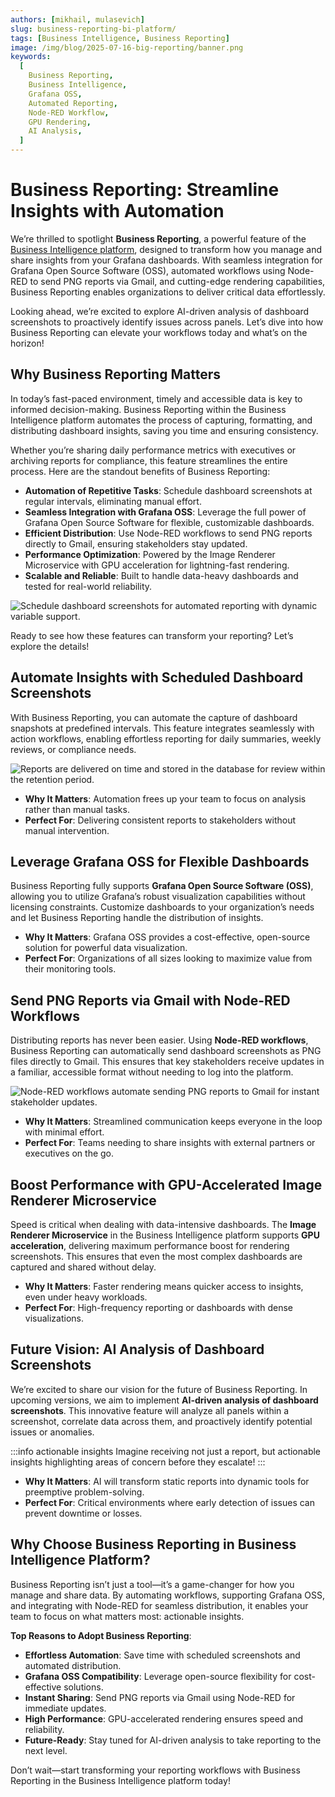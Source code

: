 ```yaml
---
authors: [mikhail, mulasevich]
slug: business-reporting-bi-platform/
tags: [Business Intelligence, Business Reporting]
image: /img/blog/2025-07-16-big-reporting/banner.png
keywords:
  [
    Business Reporting,
    Business Intelligence,
    Grafana OSS,
    Automated Reporting,
    Node-RED Workflow,
    GPU Rendering,
    AI Analysis,
  ]
---
```



# Business Reporting: Streamline Insights with Automation

We’re thrilled to spotlight **Business Reporting**, a powerful feature of the [Business Intelligence platform](/big/), designed to transform how you manage and share insights from your Grafana dashboards. With seamless integration for Grafana Open Source Software (OSS), automated workflows using Node-RED to send PNG reports via Gmail, and cutting-edge rendering capabilities, Business Reporting enables organizations to deliver critical data effortlessly.

Looking ahead, we’re excited to explore AI-driven analysis of dashboard screenshots to proactively identify issues across panels. Let’s dive into how Business Reporting can elevate your workflows today and what’s on the horizon!

## Why Business Reporting Matters

In today’s fast-paced environment, timely and accessible data is key to informed decision-making. Business Reporting within the Business Intelligence platform automates the process of capturing, formatting, and distributing dashboard insights, saving you time and ensuring consistency.

Whether you’re sharing daily performance metrics with executives or archiving reports for compliance, this feature streamlines the entire process. Here are the standout benefits of Business Reporting:

- **Automation of Repetitive Tasks**: Schedule dashboard screenshots at regular intervals, eliminating manual effort.
- **Seamless Integration with Grafana OSS**: Leverage the full power of Grafana Open Source Software for flexible, customizable dashboards.
- **Efficient Distribution**: Use Node-RED workflows to send PNG reports directly to Gmail, ensuring stakeholders stay updated.
- **Performance Optimization**: Powered by the Image Renderer Microservice with GPU acceleration for lightning-fast rendering.
- **Scalable and Reliable**: Built to handle data-heavy dashboards and tested for real-world reliability.

<Image
  title="Schedule dashboard screenshots for automated reporting with dynamic variable support."
  src="/img/blog/2025-07-12-big-3.6.0/report-settings.gif"
/>

Ready to see how these features can transform your reporting? Let’s explore the details!

## Automate Insights with Scheduled Dashboard Screenshots

With Business Reporting, you can automate the capture of dashboard snapshots at predefined intervals. This feature integrates seamlessly with action workflows, enabling effortless reporting for daily summaries, weekly reviews, or compliance needs.

<Image
  title="Reports are delivered on time and stored in the database for review within the retention period."
  src="/img/blog/2025-07-12-big-3.6.0/report-screenshot.png"
/>

- **Why It Matters**: Automation frees up your team to focus on analysis rather than manual tasks.
- **Perfect For**: Delivering consistent reports to stakeholders without manual intervention.

## Leverage Grafana OSS for Flexible Dashboards

Business Reporting fully supports **Grafana Open Source Software (OSS)**, allowing you to utilize Grafana’s robust visualization capabilities without licensing constraints. Customize dashboards to your organization’s needs and let Business Reporting handle the distribution of insights.

- **Why It Matters**: Grafana OSS provides a cost-effective, open-source solution for powerful data visualization.
- **Perfect For**: Organizations of all sizes looking to maximize value from their monitoring tools.

## Send PNG Reports via Gmail with Node-RED Workflows

Distributing reports has never been easier. Using **Node-RED workflows**, Business Reporting can automatically send dashboard screenshots as PNG files directly to Gmail. This ensures that key stakeholders receive updates in a familiar, accessible format without needing to log into the platform.

<Image
  title="Node-RED workflows automate sending PNG reports to Gmail for instant stakeholder updates."
  src="/img/blog/2025-07-16-big-reporting/gmail-workflow.png"
/>

- **Why It Matters**: Streamlined communication keeps everyone in the loop with minimal effort.
- **Perfect For**: Teams needing to share insights with external partners or executives on the go.

## Boost Performance with GPU-Accelerated Image Renderer Microservice

Speed is critical when dealing with data-intensive dashboards. The **Image Renderer Microservice** in the Business Intelligence platform supports **GPU acceleration**, delivering maximum performance boost for rendering screenshots. This ensures that even the most complex dashboards are captured and shared without delay.

- **Why It Matters**: Faster rendering means quicker access to insights, even under heavy workloads.
- **Perfect For**: High-frequency reporting or dashboards with dense visualizations.

## Future Vision: AI Analysis of Dashboard Screenshots

We’re excited to share our vision for the future of Business Reporting. In upcoming versions, we aim to implement **AI-driven analysis of dashboard screenshots**. This innovative feature will analyze all panels within a screenshot, correlate data across them, and proactively identify potential issues or anomalies.

:::info actionable insights
Imagine receiving not just a report, but actionable insights highlighting areas of concern before they escalate!
:::

- **Why It Matters**: AI will transform static reports into dynamic tools for preemptive problem-solving.
- **Perfect For**: Critical environments where early detection of issues can prevent downtime or losses.

## Why Choose Business Reporting in Business Intelligence Platform?

Business Reporting isn’t just a tool—it’s a game-changer for how you manage and share data. By automating workflows, supporting Grafana OSS, and integrating with Node-RED for seamless distribution, it enables your team to focus on what matters most: actionable insights.

**Top Reasons to Adopt Business Reporting**:

- **Effortless Automation**: Save time with scheduled screenshots and automated distribution.
- **Grafana OSS Compatibility**: Leverage open-source flexibility for cost-effective solutions.
- **Instant Sharing**: Send PNG reports via Gmail using Node-RED for immediate updates.
- **High Performance**: GPU-accelerated rendering ensures speed and reliability.
- **Future-Ready**: Stay tuned for AI-driven analysis to take reporting to the next level.

Don’t wait—start transforming your reporting workflows with Business Reporting in the Business Intelligence platform today!

<GettingStarted />

<Feedback />
